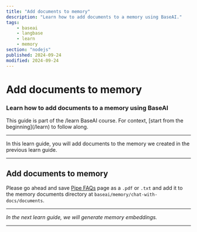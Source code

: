 ```yaml
---
title: "Add documents to memory"
description: "Learn how to add documents to a memory using BaseAI."
tags:
    - baseai
    - langbase
    - learn
    - memory
section: "nodejs"
published: 2024-09-24
modified: 2024-09-24
---
```


# Add documents to memory

### Learn how to add documents to a memory using BaseAI

<Note sub="/learn">
This guide is part of the /learn BaseAI course. For context, [start from the beginning](/learn) to follow along.
</Note>

---

In this learn guide, you will add documents to the memory we created in the previous learn guide.

---

## Add documents to memory

Please go ahead and save [Pipe FAQs](https://langbase.com/docs/pipe/faqs) page as a `.pdf` or `.txt` and add it to the memory documents directory at `baseai/memory/chat-with-docs/documents`.

---

_In the next learn guide, we will generate memory embeddings._

---
